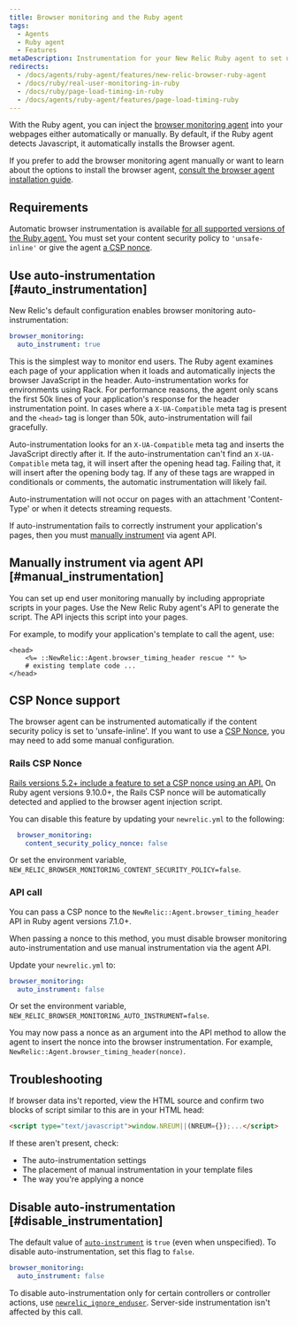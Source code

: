 ```yaml
---
title: Browser monitoring and the Ruby agent
tags:
  - Agents
  - Ruby agent
  - Features
metaDescription: Instrumentation for your New Relic Ruby agent to set up New Relic browser monitoring.
redirects:
  - /docs/agents/ruby-agent/features/new-relic-browser-ruby-agent
  - /docs/ruby/real-user-monitoring-in-ruby
  - /docs/ruby/page-load-timing-in-ruby
  - /docs/agents/ruby-agent/features/page-load-timing-ruby
---
```


With the Ruby agent, you can inject the [browser monitoring agent](/docs/browser/new-relic-browser/getting-started/introduction-new-relic-browser) into your webpages either automatically or manually. By default, if the Ruby agent detects Javascript, it automatically installs the Browser agent.

If you prefer to add the browser monitoring agent manually or want to learn about the options to install the browser agent, [consult the browser agent installation guide](/docs/browser/new-relic-browser/installation/install-new-relic-browser-agent).

## Requirements

Automatic browser instrumentation is available [for all supported versions of the Ruby agent.](https://docs.newrelic.com/docs/apm/agents/ruby-agent/getting-started/ruby-agent-eol-policy/) You must set your content security policy to `'unsafe-inline'` or give the agent [a CSP nonce](#csp-nonce-support).

## Use auto-instrumentation [#auto_instrumentation]

New Relic's default configuration enables browser monitoring auto-instrumentation:

```yaml
browser_monitoring:
  auto_instrument: true
```

This is the simplest way to monitor end users. The Ruby agent examines each page of your application when it loads and automatically injects the browser JavaScript in the header. Auto-instrumentation works for environments using Rack. For performance reasons, the agent only scans the first 50k lines of your application's response for the header instrumentation point. In cases where a `X-UA-Compatible` meta tag is present and the `<head>` tag is longer than 50k, auto-instrumentation will fail gracefully.

Auto-instrumentation looks for an `X-UA-Compatible` meta tag and inserts the JavaScript directly after it. If the auto-instrumentation can't find an `X-UA-Compatible` meta tag, it will insert after the opening head tag. Failing that, it will insert after the opening body tag. If any of these tags are wrapped in conditionals or comments, the automatic instrumentation will likely fail.

Auto-instrumentation will not occur on pages with an attachment 'Content-Type' or when it detects streaming requests.

If auto-instrumentation fails to correctly instrument your application's pages, then you must [manually instrument](#manual_instrumentation) via agent API.

## Manually instrument via agent API [#manual_instrumentation]

You can set up end user monitoring manually by including appropriate scripts in your pages. Use the New Relic Ruby agent's API to generate the script. The API injects this script into your pages.

For example, to modify your application's template to call the agent, use:

```erb
<head>
    <%= ::NewRelic::Agent.browser_timing_header rescue "" %>
    # existing template code ...
</head>
```

## CSP Nonce support

The browser agent can be instrumented automatically if the content security policy is set to 'unsafe-inline'. If you want to use a [CSP Nonce](https://content-security-policy.com/nonce/), you may need to add some manual configuration.

### Rails CSP Nonce

[Rails versions 5.2+ include a feature to set a CSP nonce using an API.](https://guides.rubyonrails.org/security.html#adding-a-nonce) On Ruby agent versions 9.10.0+, the Rails CSP nonce will be automatically detected and applied to the browser agent injection script.

You can disable this feature by updating your `newrelic.yml` to the following:

```yaml
  browser_monitoring:
    content_security_policy_nonce: false
```

Or set the environment variable, `NEW_RELIC_BROWSER_MONITORING_CONTENT_SECURITY_POLICY=false`.

### API call

You can pass a CSP nonce to the `NewRelic::Agent.browser_timing_header` API in Ruby agent versions 7.1.0+.

When passing a nonce to this method, you must disable browser monitoring auto-instrumentation and use manual instrumentation via the agent API.

Update your `newrelic.yml` to:

```yaml
browser_monitoring:
  auto_instrument: false
```

Or set the environment variable, `NEW_RELIC_BROWSER_MONITORING_AUTO_INSTRUMENT=false`.

You may now pass a nonce as an argument into the API method to allow the agent to insert the nonce into the browser instrumentation. For example, `NewRelic::Agent.browser_timing_header(nonce)`.

## Troubleshooting

If browser data ins't reported, view the HTML source and confirm two blocks of script similar to this are in your HTML head:

```html
<script type="text/javascript">window.NREUM||(NREUM={});...</script>
```

If these aren't present, check:
* The auto-instrumentation settings
* The placement of manual instrumentation in your template files
* The way you're applying a nonce

## Disable auto-instrumentation [#disable_instrumentation]

The default value of [`auto-instrument`](/docs/agents/ruby-agent/configuration/ruby-agent-configuration#browser_monitoring) is `true` (even when unspecified). To disable auto-instrumentation, set this flag to `false`.

```yaml
browser_monitoring:
  auto_instrument: false
```

To disable auto-instrumentation only for certain controllers or controller actions, use [`newrelic_ignore_enduser`](/docs/agents/ruby-agent/installation-configuration/ignoring-specific-transactions#page-load-timing-rum). Server-side instrumentation isn't affected by this call.
